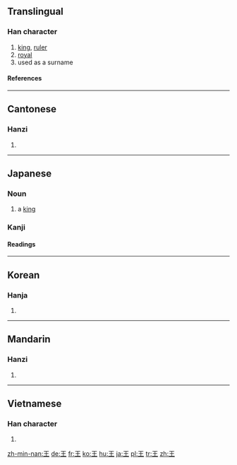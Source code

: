 {{see|玉}}
==Translingual==

===Han character===
{{Han char|rn=96|rad=玉|as=00|sn=4|four=1010<sub>4</sub>|canj=一土 (MG)}}

# [[king]], [[ruler]]
# [[royal]]
# used as a surname

====References====
{{Han ref|kx=0727.020|dkj=20823|dj=1137.010|hdz=21099.100|uh=738B|ud=29579|bh=A4FD|bd=42237}}

----

==Cantonese==

===Hanzi===
{{yue-hanzi|jyut=|y=wong4}}

# {{defn|Cantonese}}

----

==Japanese==

===Noun===
{{ja-noun|k|hira=おう|rom=ō}}

# a [[king]]

===Kanji===
{{ja-kanji|grade=1|rs=玉00}}

====Readings====
{{ja-readings|on=[[おう]] (ō)|kun=[[きみ]] (kimi)}}

----

==Korean==

===Hanja===
{{ko-hanja|hangeul=왕|eumhun=임금|rv=wang|mr=wang|y=wang}}

# {{defn|Korean}}

----

==Mandarin==

===Hanzi===
{{cmn-hanzi|pin=[[wáng]] (wang2)|wg=wang<sup>2</sup>}}

# {{defn|Mandarin}}

----

==Vietnamese==

===Han character===
{{vi-hantu|Vương}}

# {{defn|Vietnamese}}

[[zh-min-nan:王]]
[[de:王]]
[[fr:王]]
[[ko:王]]
[[hu:王]]
[[ja:王]]
[[pl:王]]
[[tr:王]]
[[zh:王]]